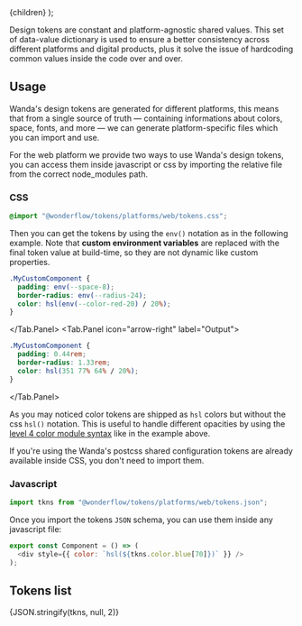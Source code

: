 
  <MdxLayout title="Design tokens" description="One way to bring them all">
    {children}
  </MdxLayout>
);

Design tokens are constant and platform-agnostic shared values. This set of data-value dictionary is used to ensure a better consistency across different platforms and digital products, plus it solve the issue of hardcoding common values inside the code over and over.

## Usage

Wanda's design tokens are generated for different platforms, this means that from a single source of truth — containing informations about colors, space, fonts, and more — we can generate platform-specific files which you can import and use.

For the web platform we provide two ways to use Wanda's design tokens, you can access them inside javascript or css by importing the relative file from the correct node_modules path.

### CSS

```css
@import "@wonderflow/tokens/platforms/web/tokens.css";
```

Then you can get the tokens by using the `env()` notation as in the following example. Note that **custom environment variables** are replaced with the final token value at build-time, so they are not dynamic like custom properties.

<Tab>
  <Tab.Panel icon="layer-group" label="Source">

```css hideCopy
.MyCustomComponent {
  padding: env(--space-8);
  border-radius: env(--radius-24);
  color: hsl(env(--color-red-20) / 20%);
}
```

  </Tab.Panel>
  <Tab.Panel icon="arrow-right" label="Output">

```css hideCopy
.MyCustomComponent {
  padding: 0.44rem;
  border-radius: 1.33rem;
  color: hsl(351 77% 64% / 20%);
}
```

  </Tab.Panel>
</Tab>

As you may noticed color tokens are shipped as `hsl` colors but without the css `hsl()` notation. This is useful to handle different opacities by using the [level 4 color module syntax](https://www.w3.org/TR/css-color-4/#the-hsl-notation) like in the example above.

<Snackbar kind="positive" title="About css tokens">
  If you're using the Wanda's postcss shared configuration tokens are already
  available inside CSS, you don't need to import them.
</Snackbar>

### Javascript

```js
import tkns from "@wonderflow/tokens/platforms/web/tokens.json";
```

Once you import the tokens `JSON` schema, you can use them inside any javascript file:

```js
export const Component = () => (
  <div style={{ color: `hsl(${tkns.color.blue[70]})` }} />
);
```

## Tokens list

<CodeBlock className="language-json">{JSON.stringify(tkns, null, 2)}</CodeBlock>
